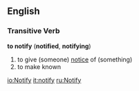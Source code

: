 ==English==
===Transitive Verb===
'''to notify''' ('''notified''', '''notifying''')
#to give (someone) [[notice]] of (something)
#to make known

[[io:Notify]]
[[it:notify]]
[[ru:Notify]]